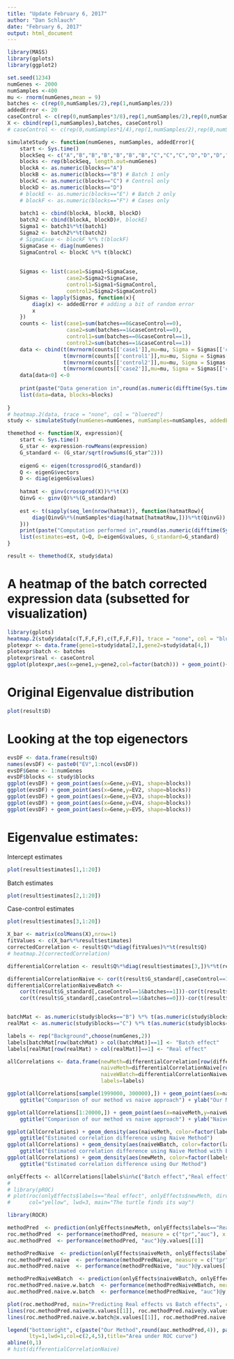 ```yaml
---
title: "Update February 6, 2017"
author: "Dan Schlauch"
date: "February 6, 2017"
output: html_document
---
```


```r
library(MASS)
library(gplots)
library(ggplot2)
```

```r
set.seed(1234)
numGenes <- 2000 
numSamples <-400
mu <- rnorm(numGenes,mean = 9)
batches <- c(rep(0,numSamples/2),rep(1,numSamples/2))
addedError <- 20
caseControl <- c(rep(0,numSamples*3/8),rep(1,numSamples/2),rep(0,numSamples*1/8))
X <- cbind(rep(1,numSamples),batches, caseControl)
# caseControl <- c(rep(0,numSamples*1/4),rep(1,numSamples/2),rep(0,numSamples*1/4))

simulateStudy <- function(numGenes, numSamples, addedError){
    start <- Sys.time()
    blockSeq <- c("A","B","B","B","B","B","B","C","C","C","D","D","D","D","E","E","F","F","G","G","G","G","G","G","G")
    blocks <- rep(blockSeq, length.out=numGenes)
    blockA <- as.numeric(blocks=="A")
    blockB <- as.numeric(blocks=="B") # Batch 1 only
    blockC <- as.numeric(blocks=="C") # Control only
    blockD <- as.numeric(blocks=="D")
    # blockE <- as.numeric(blocks=="E") # Batch 2 only
    # blockF <- as.numeric(blocks=="F") # Cases only
    
    batch1 <- cbind(blockA, blockB, blockD)
    batch2 <- cbind(blockA, blockD)#, blockE)      
    Sigma1 <- batch1%*%t(batch1)
    Sigma2 <- batch2%*%t(batch2)
    # SigmaCase <- blockF %*% t(blockF)
    SigmaCase <- diag(numGenes)
    SigmaControl <- blockC %*% t(blockC)
    
    
    Sigmas <- list(case1=Sigma1+SigmaCase, 
                   case2=Sigma2+SigmaCase, 
                   control1=Sigma1+SigmaControl, 
                   control2=Sigma2+SigmaControl)
    Sigmas <- lapply(Sigmas, function(x){
        diag(x) <- addedError # adding a bit of random error
        x
    })
    counts <- list(case1=sum(batches==0&caseControl==0),
                   case2=sum(batches==1&caseControl==0),
                   control1=sum(batches==0&caseControl==1),
                   control2=sum(batches==1&caseControl==1))
    data <- cbind(t(mvrnorm(counts[['case1']],mu=mu, Sigma = Sigmas[['case1']])),
                  t(mvrnorm(counts[['control1']],mu=mu, Sigma = Sigmas[['control1']])),
                  t(mvrnorm(counts[['control2']],mu=mu, Sigma = Sigmas[['control2']])),
                  t(mvrnorm(counts[['case2']],mu=mu, Sigma = Sigmas[['case2']])))
    data[data<0] <-0
    
    print(paste("Data generation in",round(as.numeric(difftime(Sys.time(), start,units = "secs")),1), "seconds"))
    list(data=data, blocks=blocks)
    
}
# heatmap.2(data, trace = "none", col = "bluered")
study <- simulateStudy(numGenes=numGenes, numSamples=numSamples, addedError=addedError)
```

```r

themethod <- function(X, expression){
    start <- Sys.time()
    G_star <- expression-rowMeans(expression)
    G_standard <- (G_star/sqrt(rowSums(G_star^2)))
    
    eigenG <- eigen(tcrossprod(G_standard))
    Q <- eigenG$vectors
    D <- diag(eigenG$values)
    
    hatmat <- ginv(crossprod(X))%*%t(X)
    QinvG <- ginv(Q)%*%(G_standard)
    
    est <- t(sapply(seq_len(nrow(hatmat)), function(hatmatRow){
        diag(QinvG%*%(numSamples*diag(hatmat[hatmatRow,]))%*%t(QinvG))
    }))
    print(paste("Computation performed in",round(as.numeric(difftime(Sys.time(), start,units = "secs")),1), "seconds"))
    list(estimates=est, Q=Q, D=eigenG$values, G_standard=G_standard)
}

result <- themethod(X, study$data)
```

# A heatmap of the batch corrected expression data (subsetted for visualization)
```r
library(gplots)
heatmap.2(study$data[c(T,F,F,F),c(T,F,F,F)], trace = "none", col = "bluered", Rowv = F)
plotexpr <- data.frame(gene1=study$data[2,],gene2=study$data[4,])
plotexpr$batch <- batches
plotexpr$real <- caseControl
ggplot(plotexpr,aes(x=gene1,y=gene2,col=factor(batch))) + geom_point()+geom_smooth(method=lm)+ facet_grid(. ~ factor(real))
```

# Original Eigenvalue distribution

```r
plot(result$D)
```

# Looking at the top eigenectors

```r
evsDF <- data.frame(result$Q)
names(evsDF) <- paste0("EV",1:ncol(evsDF))
evsDF$Gene <- 1:numGenes
evsDF$blocks <- study$blocks
ggplot(evsDF) + geom_point(aes(x=Gene,y=EV1, shape=blocks))
ggplot(evsDF) + geom_point(aes(x=Gene,y=EV2, shape=blocks))
ggplot(evsDF) + geom_point(aes(x=Gene,y=EV3, shape=blocks))
ggplot(evsDF) + geom_point(aes(x=Gene,y=EV4, shape=blocks))
ggplot(evsDF) + geom_point(aes(x=Gene,y=EV5, shape=blocks))
```




# Eigenvalue estimates:

Intercept estimates
```r
plot(result$estimates[1,1:20])
```

Batch estimates
```r
plot(result$estimates[2,1:20])
```

Case-control estimates
```r
plot(result$estimates[3,1:20])
```

```r
X_bar <- matrix(colMeans(X),nrow=1)
fitValues <- c(X_bar%*%result$estimates)
correctedCorrelation <- result$Q%*%diag(fitValues)%*%t(result$Q)
# heatmap.2(correctedCorrelation)

differentialCorrelation <- result$Q%*%diag(result$estimates[3,])%*%t(result$Q) 

differentialCorrelationNaive <- cor(t(result$G_standard[,caseControl==1]))-cor(t(result$G_standard[,caseControl==0]))
differentialCorrelationNaivewBatch <- 
    cor(t(result$G_standard[,caseControl==1&batches==1]))-cor(t(result$G_standard[,caseControl==0&batches==1])) +
    cor(t(result$G_standard[,caseControl==1&batches==0]))-cor(t(result$G_standard[,caseControl==0&batches==0]))


batchMat <- as.numeric(study$blocks=="B") %*% t(as.numeric(study$blocks=="B"))
realMat <- as.numeric(study$blocks=="C") %*% t(as.numeric(study$blocks=="C"))

labels <- rep("Background",choose(numGenes,2))
labels[batchMat[row(batchMat) > col(batchMat)]==1] <- "Batch effect"
labels[realMat[row(realMat) > col(realMat)]==1] <- "Real effect"

allCorrelations <- data.frame(newMeth=differentialCorrelation[row(differentialCorrelation) > col(differentialCorrelation)],
                              naiveMeth=differentialCorrelationNaive[row(differentialCorrelationNaive) > col(differentialCorrelationNaive)],
                              naiveWBatch=differentialCorrelationNaivewBatch[row(differentialCorrelationNaivewBatch) > col(differentialCorrelationNaivewBatch)],
                              labels=labels)

ggplot(allCorrelations[sample(1999000, 300000),]) + geom_point(aes(x=naiveMeth,y=newMeth, color=factor(labels)), alpha=.5, size=.5) +
    ggtitle("Comparison of our method vs naive approach") + ylab("Our Method") + xlab("Naive Approach") + theme_bw()

ggplot(allCorrelations[1:20000,]) + geom_point(aes(x=naiveMeth,y=naiveWBatch, color=factor(labels)), alpha=1, size=.5) +
    ggtitle("Comparison of our method vs naive approach") + ylab("Naive with Batch") + xlab("Naive Approach")

ggplot(allCorrelations) + geom_density(aes(naiveMeth, color=factor(labels))) + theme_bw() +
    ggtitle("Estimated correlation difference using Naive Method")
ggplot(allCorrelations) + geom_density(aes(naiveWBatch, color=factor(labels))) + theme_bw() +
    ggtitle("Estimated correlation difference using Naive Method with Batch")
ggplot(allCorrelations) + geom_density(aes(newMeth, color=factor(labels))) + theme_bw() +
    ggtitle("Estimated correlation difference using Our Method")

onlyEffects <- allCorrelations[labels%in%c("Batch effect","Real effect"),]
# 
# library(pROC)
# plot(roc(onlyEffects$labels=="Real effect", onlyEffects$newMeth, direction="<"),
#      col="yellow", lwd=3, main="The turtle finds its way")

library(ROCR)

methodPred  <- prediction(onlyEffects$newMeth, onlyEffects$labels=="Real effect")
roc.methodPred  <- performance(methodPred, measure = c("tpr","auc"), x.measure = "fpr")
auc.methodPred  <- performance(methodPred, "auc")@y.values[[1]]

methodPredNaive  <- prediction(onlyEffects$naiveMeth, onlyEffects$labels=="Real effect")
roc.methodPred.naive  <- performance(methodPredNaive, measure = c("tpr","auc"), x.measure = "fpr")
auc.methodPred.naive  <- performance(methodPredNaive, "auc")@y.values[[1]]

methodPredNaiveWBatch  <- prediction(onlyEffects$naiveWBatch, onlyEffects$labels=="Real effect")
roc.methodPred.naive.w.batch  <- performance(methodPredNaiveWBatch, measure = c("tpr","auc"), x.measure = "fpr")
auc.methodPred.naive.w.batch  <- performance(methodPredNaive, "auc")@y.values[[1]]

plot(roc.methodPred, main="Predicting Real effects vs Batch effects", col = 2, lwd=3)
lines(roc.methodPred.naive@x.values[[1]], roc.methodPred.naive@y.values[[1]], col = 4, lwd=3)
lines(roc.methodPred.naive.w.batch@x.values[[1]], roc.methodPred.naive.w.batch@y.values[[1]], col = 5, lwd=3)

legend("bottomright", c(paste("Our Method",round(auc.methodPred,4)), paste("Naive",round(auc.methodPred.naive,4)), paste("Naive Batch",round(auc.methodPred.naive.w.batch,4))), 
       lty=1,lwd=1,col=c(2,4,5),title="Area under ROC curve")
abline(0,1)
# hist(differentialCorrelationNaive)

```
